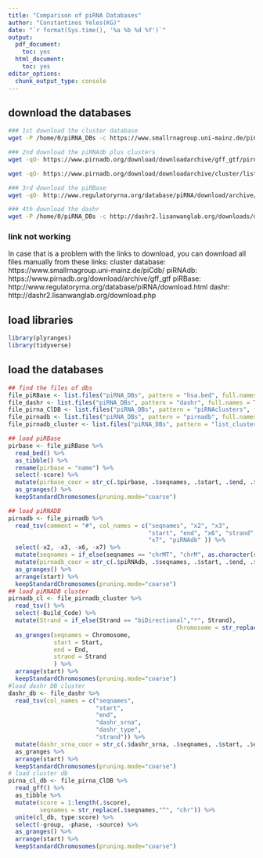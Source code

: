 ```yaml
---
title: "Comparison of piRNA Databases"
author: "Constantinos Yeles(KG)"
date: "`r format(Sys.time(), '%a %b %d %Y')`"
output:
  pdf_document:
    toc: yes
  html_document:
    toc: yes
editor_options:
  chunk_output_type: console
---
```


## download the databases
```bash
### 1st download the cluster database 
wget -P /home/0/piRNA_DBs -c https://www.smallrnagroup.uni-mainz.de/piCdb/data/Homo_sapiens/piRNAclusters.gtf  

### 2nd download the piRNAdb plus clusters
wget -qO- https://www.pirnadb.org/download/downloadarchive/gff_gtf/pirnadb.v1_7_6.hg38.gff3.zip | zcat >> /home/0/piRNA_DBs/pirnadb.v1_7_6.hg38.gff3

wget -qO- https://www.pirnadb.org/download/downloadarchive/cluster/list_cluster.v1_7_6.hg38.txt.zip | zcat >> /home/0/piRNA_DBs/list_cluster.v1_7_6.hg38.txt

### 3rd download the piRBase 
wget -qO- http://www.regulatoryrna.org/database/piRNA/download/archive/v2.0/bed/hsa.bed.gz | zcat >> /home/0/piRNA_DBs/piRBase.bed

### 4th download the dashr 
wget -P /home/0/piRNA_DBs -c http://dashr2.lisanwanglab.org/downloads/dashr.v2.sncRNA.annotation.hg38.bed
```
### link not working
In case that is a problem with the links to download, you can download all
files manually from these links:
cluster database: https://www.smallrnagroup.uni-mainz.de/piCdb/
piRNAdb: https://www.pirnadb.org/download/archive/gff_gtf
piRBase: http://www.regulatoryrna.org/database/piRNA/download.html
dashr: http://dashr2.lisanwanglab.org/download.php

## load libraries
```r
library(plyranges)
library(tidyverse)
```

## load the databases
```r
## find the files of dbs 
file_piRBase <- list.files("piRNA_DBs", pattern = "hsa.bed", full.names = TRUE)
file_dashr <- list.files("piRNA_DBs", pattern = "dashr", full.names = TRUE)
file_pirna_ClDB <- list.files("piRNA_DBs", pattern = "piRNAclusters", full.names = TRUE)
file_pirnadb <- list.files("piRNA_DBs", pattern = "pirnadb", full.names = TRUE)
file_pirnadb_cluster <- list.files("piRNA_DBs", pattern = "list_cluster", full.names = TRUE)

## load piRBase
pirbase <- file_piRBase %>% 
  read_bed() %>% 
  as_tibble() %>% 
  rename(pirbase = "name") %>% 
  select(-score) %>% 
  mutate(pirbase_coor = str_c(.$pirbase, .$seqnames, .$start, .$end, .$strand, sep = "_")) %>% 
  as_granges() %>% 
  keepStandardChromosomes(pruning.mode="coarse")

## load piRNADB
pirnadb <- file_pirnadb %>% 
  read_tsv(comment = "#", col_names = c("seqnames", "x2", "x3",
                                        "start", "end", "x6", "strand",
                                        "x7", "piRNAdb" )) %>% 
  select(-x2, -x3, -x6, -x7) %>% 
  mutate(seqnames = if_else(seqnames == "chrMT", "chrM", as.character(seqnames))) %>% 
  mutate(pirnadb_coor = str_c(.$piRNAdb, .$seqnames, .$start, .$end, .$strand, sep = "_")) %>% 
  as_granges() %>% 
  arrange(start) %>% 
  keepStandardChromosomes(pruning.mode="coarse")
## load piRNADB cluster
pirnadb_cl <- file_pirnadb_cluster %>% 
  read_tsv() %>% 
  select(-Build_Code) %>% 
  mutate(Strand = if_else(Strand == "biDirectional","*", Strand),
                                                Chromosome = str_replace(.$Chromosome,"^", "chr")) %>% 
  as_granges(seqnames = Chromosome,
             start = Start,
             end = End, 
             strand = Strand
             ) %>% 
  arrange(start) %>% 
  keepStandardChromosomes(pruning.mode="coarse")
#load dashr DB cluster
dashr_db <- file_dashr %>% 
  read_tsv(col_names = c("seqnames", 
                         "start", 
                         "end", 
                         "dashr_srna", 
                         "dashr_type",
                         "strand")) %>% 
  mutate(dashr_srna_coor = str_c(.$dashr_srna, .$seqnames, .$start, .$end, .$strand, sep = "_")) %>% 
  as_granges %>% 
  arrange(start) %>% 
  keepStandardChromosomes(pruning.mode="coarse")
# load cluster db 
pirna_cl_db <- file_pirna_ClDB %>% 
  read_gff() %>% 
  as_tibble %>% 
  mutate(score = 1:length(.$score),
         seqnames = str_replace(.$seqnames,"^", "chr")) %>% 
  unite(cl_db, type:score) %>% 
  select(-group, -phase, -source) %>% 
  as_granges() %>% 
  arrange(start) %>% 
  keepStandardChromosomes(pruning.mode="coarse")
  
```

